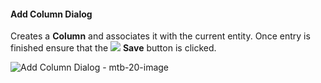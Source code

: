 #### Add Column Dialog

Creates a **Column** and associates it with the current entity.  Once entry is finished ensure that the <img class="icon-inline" src="images/svg-icons/save.svg" /> **Save** button is clicked.

![Add Column Dialog - mtb-20-image](/img/bimlflex/bimlflex-app-dialog-add-column.png "Add Column Dialog")
